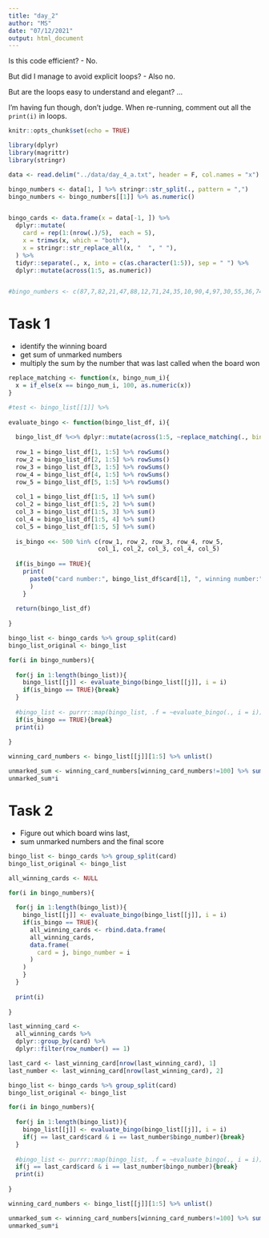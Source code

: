 ```yaml
---
title: "day_2"
author: "MS"
date: "07/12/2021"
output: html_document
---
```


Is this code efficient? 
- No. 

But did I manage to avoid explicit loops?
- Also no. 

But are the loops easy to understand and elegant? 
... 

I'm having fun though, don't judge. When re-running, comment out all the `print(i)` in loops. 

```r
knitr::opts_chunk$set(echo = TRUE)

library(dplyr)
library(magrittr)
library(stringr)

data <- read.delim("../data/day_4_a.txt", header = F, col.names = "x")

bingo_numbers <- data[1, ] %>% stringr::str_split(., pattern = ",")
bingo_numbers <- bingo_numbers[[1]] %>% as.numeric()


bingo_cards <- data.frame(x = data[-1, ]) %>% 
  dplyr::mutate(
    card = rep(1:(nrow(.)/5),  each = 5), 
    x = trimws(x, which = "both"),
    x = stringr::str_replace_all(x, "  ", " "), 
  ) %>% 
  tidyr::separate(., x, into = c(as.character(1:5)), sep = " ") %>% 
  dplyr::mutate(across(1:5, as.numeric))


#bingo_numbers <- c(87,7,82,21,47,88,12,71,24,35,10,90,4,97,30,55,36,74,19,50,23,46,13,44,69,27,2,0,37,33,99,49,77,15,89,98,31,51,22,96,73,94,95,18,52,78,32,83,85,54,75,84,59,25,76,45,20,48,9,28,39,70,63,56,5,68,61,26,58,92,67,53,43,62,17,81,80,66,91,93,41,64,14,8,57,38,34,16,42,11,86,72,40,65,79,6,3,29,60,1)
```


# Task 1 

- identify the winning board 
- get sum of unmarked numbers
- multiply the sum by the number that was last called when the board won


```r
replace_matching <- function(x, bingo_num_i){
  x = if_else(x == bingo_num_i, 100, as.numeric(x))
}

#test <- bingo_list[[1]] %>% 
  
evaluate_bingo <- function(bingo_list_df, i){  
  
  bingo_list_df %<>% dplyr::mutate(across(1:5, ~replace_matching(., bingo_num_i = i)))
  
  row_1 = bingo_list_df[1, 1:5] %>% rowSums()
  row_2 = bingo_list_df[2, 1:5] %>% rowSums()
  row_3 = bingo_list_df[3, 1:5] %>% rowSums()
  row_4 = bingo_list_df[4, 1:5] %>% rowSums()
  row_5 = bingo_list_df[5, 1:5] %>% rowSums()
  
  col_1 = bingo_list_df[1:5, 1] %>% sum()
  col_2 = bingo_list_df[1:5, 2] %>% sum()
  col_3 = bingo_list_df[1:5, 3] %>% sum()
  col_4 = bingo_list_df[1:5, 4] %>% sum()
  col_5 = bingo_list_df[1:5, 5] %>% sum()
  
  is_bingo <<- 500 %in% c(row_1, row_2, row_3, row_4, row_5, 
                         col_1, col_2, col_3, col_4, col_5)
  
  if(is_bingo == TRUE){
    print(
      paste0("card number:", bingo_list_df$card[1], ", winning number:", i)
      )
    }
  
  return(bingo_list_df)
  
}
```


```r
bingo_list <- bingo_cards %>% group_split(card)
bingo_list_original <- bingo_list

for(i in bingo_numbers){
  
  for(j in 1:length(bingo_list)){
    bingo_list[[j]] <- evaluate_bingo(bingo_list[[j]], i = i)
    if(is_bingo == TRUE){break}
  }
  
  #bingo_list <- purrr::map(bingo_list, .f = ~evaluate_bingo(., i = i))
  if(is_bingo == TRUE){break}
  print(i)
  
}

```

```r
winning_card_numbers <- bingo_list[[j]][1:5] %>% unlist()

unmarked_sum <- winning_card_numbers[winning_card_numbers!=100] %>% sum()
unmarked_sum*i
```

# Task 2

- Figure out which board wins last, 
- sum unmarked numbers and the final score 

```r
bingo_list <- bingo_cards %>% group_split(card)
bingo_list_original <- bingo_list

all_winning_cards <- NULL

for(i in bingo_numbers){
  
  for(j in 1:length(bingo_list)){
    bingo_list[[j]] <- evaluate_bingo(bingo_list[[j]], i = i)
    if(is_bingo == TRUE){
      all_winning_cards <- rbind.data.frame(
      all_winning_cards, 
      data.frame(
        card = j, bingo_number = i
      )
    )
    }
  }
  
  print(i)
  
}

```

```r
last_winning_card <- 
  all_winning_cards %>% 
  dplyr::group_by(card) %>% 
  dplyr::filter(row_number() == 1)

last_card <- last_winning_card[nrow(last_winning_card), 1]
last_number <- last_winning_card[nrow(last_winning_card), 2]

```

```r
bingo_list <- bingo_cards %>% group_split(card)
bingo_list_original <- bingo_list

for(i in bingo_numbers){
  
  for(j in 1:length(bingo_list)){
    bingo_list[[j]] <- evaluate_bingo(bingo_list[[j]], i = i)
    if(j == last_card$card & i == last_number$bingo_number){break}
  }
  
  #bingo_list <- purrr::map(bingo_list, .f = ~evaluate_bingo(., i = i))
  if(j == last_card$card & i == last_number$bingo_number){break}
  print(i)
  
}
```

```r
winning_card_numbers <- bingo_list[[j]][1:5] %>% unlist()

unmarked_sum <- winning_card_numbers[winning_card_numbers!=100] %>% sum()
unmarked_sum*i

```


